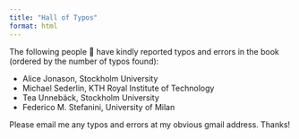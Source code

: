 ```yaml
---
title: "Hall of Typos"
format: html
---
```


The following people 🙏 have kindly reported typos and errors in the book (ordered by the number of typos found):

-   Alice Jonason, Stockholm University
-   Michael Sederlin, KTH Royal Institute of Technology
-   Tea Unnebäck, Stockholm University
-   Federico M. Stefanini, University of Milan

Please email me any typos and errors at my obvious gmail address. Thanks!
